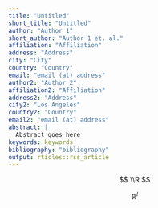 ---
title: "Untitled"
short_title: "Untitled"
author: "Author 1"
short_author: "Author 1 et. al."
affiliation: "Affiliation"
address: "Address"
city: "City"
country: "Country"
email: "email (at) address"
author2: "Author 2"
affiliation2: "Affiliation"
address2: "Address"
city2: "Los Angeles"
country2: "Country"
email2: "email (at) address"
abstract: |
  Abstract goes here
keywords: keywords
bibliography: "bibliography"
output: rticles::rss_article
---

$$
\\R
$$

$$
\mathbb{R}^l
$$